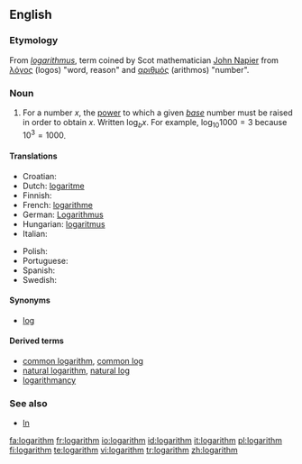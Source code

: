 {{wikipedia}}
==English==

===Etymology===
From {{NL.}} ''[[logarithmus]]'', term coined by Scot mathematician [[w:John Napier|John Napier]] from {{Gr.}} [[λόγος]] (logos) "word, reason" and [[αριθμός]] (arithmos) "number".

===Noun===
{{en-noun}}
# {{mathematics}} For a number <math>x</math>, the [[power]] to which a given ''[[base]]'' number must be raised in order to obtain <math>x</math>.  Written <math>\log_b x</math>.  For example, <math>\log_{10} 1000 = 3</math> because <math>10^3 = 1000</math>.

====Translations====
{{top}}
* Croatian: {{t-|hr|logaritam|m}}
* Dutch: [[logaritme]]
* Finnish: {{t-|fi|logaritmi}}
* French: [[logarithme]] {{m}}
* German: [[Logarithmus]] {{m}}
* Hungarian: [[logaritmus]]
* Italian: {{t-|it|logaritmo|m}}
{{mid}}
* Polish: {{t-|pl|logarytm|m}}
* Portuguese: {{t-|pt|logaritmo|m}}
* Spanish: {{t-|es|logaritmo|m}}
* Swedish: {{t+|sv|logaritm|c}}
{{bottom}}

====Synonyms====
*[[log]]

====Derived terms====
*[[common logarithm]], [[common log]]
*[[natural logarithm]], [[natural log]]
*[[logarithmancy]]

===See also===
*[[ln]]

[[fa:logarithm]]
[[fr:logarithm]]
[[io:logarithm]]
[[id:logarithm]]
[[it:logarithm]]
[[pl:logarithm]]
[[fi:logarithm]]
[[te:logarithm]]
[[vi:logarithm]]
[[tr:logarithm]]
[[zh:logarithm]]